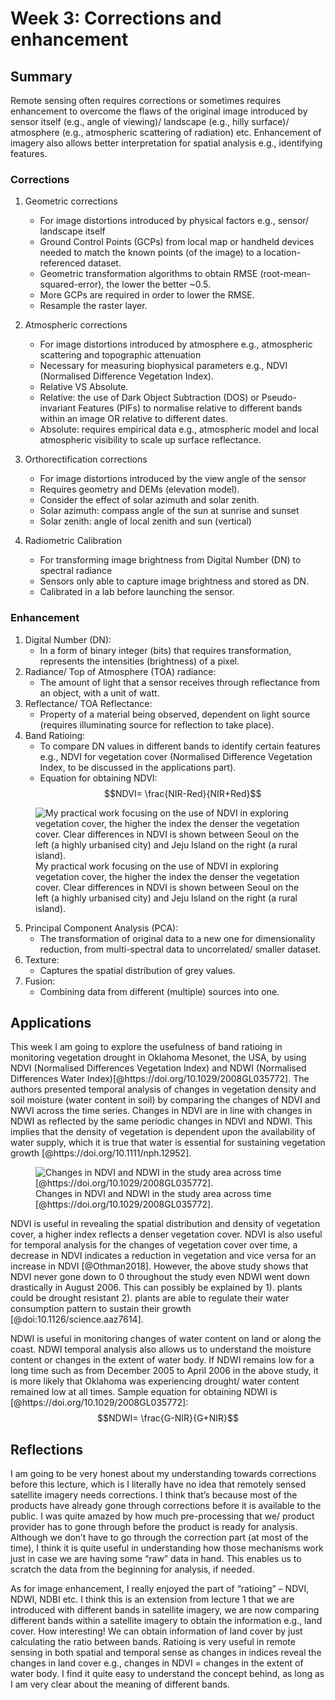 # Week 3: Corrections and enhancement

## Summary

Remote sensing often requires corrections or sometimes requires enhancement to overcome the flaws of the original image introduced by sensor itself (e.g., angle of viewing)/ landscape (e.g., hilly surface)/ atmosphere (e.g., atmospheric scattering of radiation) etc. Enhancement of imagery also allows better interpretation for spatial analysis e.g., identifying features.

### Corrections

1.  Geometric corrections

    -   For image distortions introduced by physical factors e.g., sensor/ landscape itself
    -   Ground Control Points (GCPs) from local map or handheld devices needed to match the known points (of the image) to a location-referenced dataset.
    -   Geometric transformation algorithms to obtain RMSE (root-mean-squared-error), the lower the better \~0.5.
    -   More GCPs are required in order to lower the RMSE.
    -   Resample the raster layer.

2.  Atmospheric corrections

    -   For image distortions introduced by atmosphere e.g., atmospheric scattering and topographic attenuation
    -   Necessary for measuring biophysical parameters e.g., NDVI (Normalised Difference Vegetation Index).
    -   Relative VS Absolute.
    -   Relative: the use of Dark Object Subtraction (DOS) or Pseudo-invariant Features (PIFs) to normalise relative to different bands within an image OR relative to different dates.
    -   Absolute: requires empirical data e.g., atmospheric model and local atmospheric visibility to scale up surface reflectance.

3.  Orthorectification corrections

    -   For image distortions introduced by the view angle of the sensor
    -   Requires geometry and DEMs (elevation model).
    -   Consider the effect of solar azimuth and solar zenith.
    -   Solar azimuth: compass angle of the sun at sunrise and sunset
    -   Solar zenith: angle of local zenith and sun (vertical)

4.  Radiometric Calibration

    -   For transforming image brightness from Digital Number (DN) to spectral radiance
    -   Sensors only able to capture image brightness and stored as DN.
    -   Calibrated in a lab before launching the sensor.

### Enhancement

1.  Digital Number (DN):
    -   In a form of binary integer (bits) that requires transformation, represents the intensities (brightness) of a pixel.
2.  Radiance/ Top of Atmosphere (TOA) radiance:
    -   The amount of light that a sensor receives through reflectance from an object, with a unit of watt.
3.  Reflectance/ TOA Reflectance:
    -   Property of a material being observed, dependent on light source (requires illuminating source for reflection to take place).
4.  Band Ratioing:
    -   To compare DN values in different bands to identify certain features e.g., NDVI for vegetation cover (Normalised Difference Vegetation Index, to be discussed in the applications part).
    -   Equation for obtaining NDVI: $$NDVI= \frac{NIR-Red}{NIR+Red}$$

![My practical work focusing on the use of NDVI in exploring vegetation cover, the higher the index the denser the vegetation cover. Clear differences in NDVI is shown between Seoul on the left (a highly urbanised city) and Jeju Island on the right (a rural island).](images/NDVI.jpg){fig-align="center"}

5.  Principal Component Analysis (PCA):
    -   The transformation of original data to a new one for dimensionality reduction, from multi-spectral data to uncorrelated/ smaller dataset.
6.  Texture:
    -   Captures the spatial distribution of grey values.
7.  Fusion:
    -   Combining data from different (multiple) sources into one.

## Applications

This week I am going to explore the usefulness of band ratioing in monitoring vegetation drought in Oklahoma Mesonet, the USA, by using NDVI (Normalised Differences Vegetation Index) and NDWI (Normalised Differences Water Index)[@https://doi.org/10.1029/2008GL035772]. The authors presented temporal analysis of changes in vegetation density and soil moisture (water content in soil) by comparing the changes of NDVI and NWVI across the time series. Changes in NDVI are in line with changes in NDWI as reflected by the same periodic changes in NDVI and NDWI. This implies that the density of vegetation is dependent upon the availability of water supply, which it is true that water is essential for sustaining vegetation growth [@https://doi.org/10.1111/nph.12952].

![Changes in NDVI and NDWI in the study area across time [@https://doi.org/10.1029/2008GL035772].](images/NDVINDWI.png){fig-align="center"}

NDVI is useful in revealing the spatial distribution and density of vegetation cover, a higher index reflects a denser vegetation cover. NDVI is also useful for temporal analysis for the changes of vegetation cover over time, a decrease in NDVI indicates a reduction in vegetation and vice versa for an increase in NDVI [@Othman2018]. However, the above study shows that NDVI never gone down to 0 throughout the study even NDWI went down drastically in August 2006. This can possibly be explained by 1). plants could be drought resistant 2). plants are able to regulate their water consumption pattern to sustain their growth [@doi:10.1126/science.aaz7614].

NDWI is useful in monitoring changes of water content on land or along the coast. NDWI temporal analysis also allows us to understand the moisture content or changes in the extent of water body. If NDWI remains low for a long time such as from December 2005 to April 2006 in the above study, it is more likely that Oklahoma was experiencing drought/ water content remained low at all times. Sample equation for obtaining NDWI is [@https://doi.org/10.1029/2008GL035772]: $$NDWI= \frac{G-NIR}{G+NIR}$$

## Reflections

I am going to be very honest about my understanding towards corrections before this lecture, which is I literally have no idea that remotely sensed satellite imagery needs corrections. I think that's because most of the products have already gone through corrections before it is available to the public. I was quite amazed by how much pre-processing that we/ product provider has to gone through before the product is ready for analysis. Although we don't have to go through the correction part (at most of the time), I think it is quite useful in understanding how those mechanisms work just in case we are having some "raw" data in hand. This enables us to scratch the data from the beginning for analysis, if needed.

As for image enhancement, I really enjoyed the part of "ratioing" -- NDVI, NDWI, NDBI etc. I think this is an extension from lecture 1 that we are introduced with different bands in satellite imagery, we are now comparing different bands within a satellite imagery to obtain the information e.g., land cover. How interesting! We can obtain information of land cover by just calculating the ratio between bands. Ratioing is very useful in remote sensing in both spatial and temporal sense as changes in indices reveal the changes in land cover e.g., changes in NDVI = changes in the extent of water body. I find it quite easy to understand the concept behind, as long as I am very clear about the meaning of different bands.
